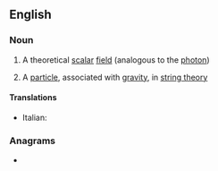 ==English==
{{wikipedia}}

===Noun===
{{en-noun}}

# {{lb|en|physics}} A theoretical [[scalar]] [[field]] (analogous to the [[photon]])
# {{lb|en|physics}} A [[particle]], associated with [[gravity]], in [[string theory]]

====Translations====
{{trans-top|scalar field}}
{{trans-mid}}
{{trans-bottom}}

{{trans-top|particle}}
* Italian: {{t|it|dilatone|m}}
{{trans-mid}}
{{trans-bottom}}

===Anagrams===
* {{anagrams|en|talonid}}